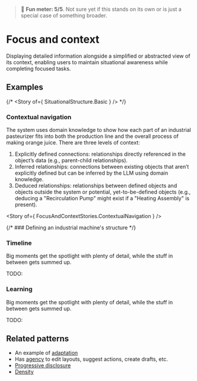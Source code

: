 
> 🧪 **Fun meter: 5/5**. Not sure yet if this stands on its own or is just a special case of something broader.

<Meta of={FocusAndContextStories} />

# Focus and context

Displaying detailed information alongside a simplified or abstracted view of its context,
enabling users to maintain situational awareness while completing focused tasks.

## Examples

{/* <Story of={ SituationalStructure.Basic } /> */}

### Contextual navigation

The system uses domain knowledge to show how each part of an industrial pasteurizer fits into both
the production line and the overall process of making orange juice. There are three levels of context:
1. Explicitly defined connections: relationships directly referenced in the object’s data (e.g., parent-child relationships).
2. Inferred relationships: connections between existing objects that aren’t explicitly defined but can be inferred by the LLM using domain knowledge.
3. Deduced relationships: relationships between defined objects and objects outside the system or potential, yet-to-be-defined objects (e.g., deducing a "Recirculation Pump" might exist if a "Heating Assembly" is present).

<Story of={ FocusAndContextStories.ContextualNavigation } />

{/* ### Defining an industrial machine's structure */}

### Timeline

Big moments get the spotlight with plenty of detail, while the stuff in between gets summed up.

TODO:

### Learning

Big moments get the spotlight with plenty of detail, while the stuff in between gets summed up.

TODO:

## Related patterns

- An example of [adaptation](../?path=/docs/foundations-adaptation--docs)
- Has [agency](../?path=/docs/foundations-agency--docs) to edit layouts, suggest actions, create drafts, etc.
- [Progressive disclosure](./?path=/docs/patterns-progressive-disclosure--docs)
- [Density](./?path=/docs/foundations-density--docs)